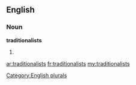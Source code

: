 ==English==

===Noun===
'''traditionalists'''

# {{plural of|[[traditionalist]]}}

[[Category:English plurals]]

[[ar:traditionalists]]
[[fr:traditionalists]]
[[my:traditionalists]]